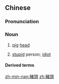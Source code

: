 {{also|猪头}}
==Chinese==
{{zh-forms|s=猪头}}

===Pronunciation===
{{zh-pron
|m=zhūtóu
|c=zyu1 tau4
|h=pfs=chû-thèu
|mn=ti-thâu/tu-thâu
|cat=n
}}

===Noun===
{{zh-noun}}

# [[pig]] [[head]]
# {{lb|zh|affectionate|or|derogatory}} [[stupid]] person; [[idiot]]

====Derived terms====
{{zh-der|豬頭肉|豬頭三|豬頭肥|豬頭風|豬頭皮|豬頭丙|豬頭三牲}}

[[zh-min-nan:豬頭]]
[[zh:豬頭]]